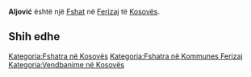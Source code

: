{{Fshat në Kosovës
 | Emri                = Aljović
| srp_N_name = Aljović
| srp_N_FULL_NAME_RO = Aljović
| srp_N_FULL_NAME_ND_RO = Aljovic
| srp_N_SORT_NAME_RG = ALJOVIC
| srp_N_FULL_NAME_RG = Aljović
| srp_N_FULL_NAME_ND_RG = Aljovic

 | Emri (Rasa dhanore) = 
 | Figura              = 
 | Shteti              = Kosovo
 | Komuna              = Ferizaj
 | Kodi postar         = 
 | Sipërfaqja          = 

 | Popullsia           = 

 | Regj. i popullsisë  = 
 | Dend. e popullsisë  = 
 | Faqja zyrtare       = 
 <!--- Koordinatat ----> 
 | Gjerësia            = 42.421667
 | Gjatësia            = 20.8025
 | Lartësia            = 
}}
'''Aljović''' është një [[Fshat]] në [[Ferizaj]] të [[Kosovës]].

<!-- == Gjeografia == -->
<!-- == Historia == -->
<!-- == Demografia == -->
== Shih edhe ==
{{Komuna Ferizaj}}
{{Kosovo-Administrata-Cung}}

[[Kategoria:Fshatra në Kosovës]]
[[Kategoria:Fshatra në Kommunes Ferizaj]]
[[Kategoria:Vendbanime në Kosovës]]